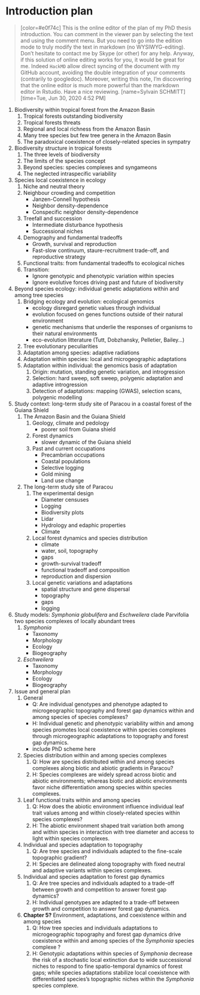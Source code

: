 # Introduction plan

> [color=#e0f74c]
> This is the online editor of the plan of my PhD thesis introduction.
> You can comment in the viewer pan by selecting the text and using the comment menu.
> But you need to go into the edition mode to truly modify the text in markdown (no WYSIWYG-editing).
> Don't hesitate to contact me by Skype (or other) for any help.
> Anyway, if this solution of online editing works for you, it would be great for me.
> Indeed `HackMD` allow direct syncing of the document with my GitHub account, avoiding the double integration of your comments (contrarily to googledoc). 
> Moreover, writing this note, I'm discovering that the online editor is much more powerful than the markdown editor in Rstudio.
> Have a nice reviewing.
> [name=Sylvain SCHMITT]
> [time=Tue, Jun 30, 2020 4:52 PM]

1. Biodiversity within tropical forest from the Amazon Basin
    1. Tropical forests outstanding biodiversity
    1. Tropical forests threats
    1. Regional and local richness from the Amazon Basin
    1. Many tree species but few tree genera in the Amazon Basin
    1. The paradoxical coexistence of closely-related species in sympatry
1. Biodiversity structure in tropical forests
    1. The three levels of biodiversity
    1. The limits of the species concept
    1. Beyond species: species complexes and syngameons
    1. The neglected intraspecific variability
1. Species local coexistence in ecology
    1. Niche and neutral theory
    1. Neighbour crowding and competition
        * Janzen-Connell hypothesis
        * Neighbor density-dependence
        * Conspecific neighbor density-dependence
    1. Treefall and succession
        * Intermediate disturbance hypothesis
        * Successional niches
    1. Demography and fundamental tradeoffs
        * Growth, survival and reproduction
        * Fast-slow continuum, staure-recruitment trade-off, and reproductive strategy
    1. Functional traits: from fundamental tradeoffs to ecological niches
    1. Transition: 
        * Ignore genotypic and phenotypic variation within species 
        * Ignore evolutive forces driving past and future of biodiversity
1. Beyond species ecology: individual genetic adaptations within and among tree species
    1. Bridging ecology and evolution: ecological genomics
        * ecology disregard genetic values through individual
        * evolution focused on genes functions outside of their natural environment
        * genetic mechanisms that underlie the responses of organisms to their natural environments
        * eco-evolution litterature (Tutt, Dobzhansky, Pelletier, Bailey...)
    1. Tree evolutionary peculiarities
    1. Adaptation among species: adaptive radiations 
    1. Adaptation within species: local and microgeographic adaptations 
    1. Adaptation within individual: the genomics basis of adaptation
        1. Origin: mutation, standing genetic variation, and introgression
        1. Selection: hard sweep, soft sweep, polygenic adaptation and adaptive introgression
        1. Detection of adaptations: mapping (GWAS), selection scans, polygenic modelling
1. Study context: long-term study site of Paracou in a coastal forest of the Guiana Shield
    1. The Amazon Basin and the Guiana Shield
        1. Geology, climate and pedology
            * poorer soil from Guiana shield
        1. Forest dynamics
            * slower dynamic of the Guiana shield
        1. Past and current occupations
            * Precambrian occupations
            * Coastal populations
            * Selective logging
            * Gold mining
            * Land use change
    1. The long-term study site of Paracou
        1. The experimental design
            * Diameter censuses
            * Logging
            * Biodiversity plots
            * Lidar
            * Hydrology and edaphic properties
            * Climate
        1. Local forest dynamics and species distribution
            * climate
            * water, soil, topography
            * gaps
            * growth-survival tradeoff
            * functional tradeoff and composition
            * reproduction and dispersion
        1. Local genetic variations and adaptations
            * spatial structure and gene dispersal
            * topography
            * gaps
            * logging
1. Study models: *Symphonia globulifera* and *Eschweilera* clade Parvifolia two species complexes of locally abundant trees
    1. *Symphonia*
        * Taxonomy
        * Morphology
        * Ecology
        * Biogeography
    1. *Eschweilera*
        * Taxonomy
        * Morphology
        * Ecology
        * Biogeography
1. Issue and general plan
    1. General
        * Q: Are individual genotypes and phenotype adapted to microgeographic 
            topography and forest gap dynamics within and among species of species complexes?
        * H: Individual genetic and phenotypic variability within and among species 
            promotes local coexistence within species complexes through microgeographic adaptations to topography and forest gap dynamics.
        * include PhD scheme here
    1. Species distribution within and among species complexes
        1. Q: How are species distributed within and among species complexes along biotic and abiotic gradients in Paracou?
        1. H: Species complexes are widely spread across biotic and abiotic environments; whereas biotic and abiotic environments favor 
            niche differentiation among species within species complexes.
    1. Leaf functional traits within and among species
        1. Q: How does the abiotic environment influence individual leaf trait values among and within 
            closely-related species within species complexes?
        1. H: The abiotic environment shaped trait variation both among and within species in interaction with 
            tree diameter and access to light within species complexes.
    1. Individual and species adaptation to topography
        1. Q: Are tree species and individuals adapted to the fine-scale topographic gradient?
        1. H: Species are delineated along topography with fixed neutral and adaptive variants within species complexes.
    1. Individual and species adaptation to forest gap dynamics
        1. Q: Are tree species and individuals adapted to a trade-off between growth and competition to answer forest gap dynamics?
        1. H: Individual genotypes are adapted to a trade-off between growth and competition to answer forest gap dynamics.
    1. **Chapter 5?** Environment, adaptations, and coexistence within and among species
        1.  Q: How tree species and individuals adaptations to microgeographic topography and forest gap 
            dynamics drive coexistence within and among species of the *Symphonia* species complexe ?
        1. H: Genotypic adaptations within species of *Symphonia* decrease the risk of a stochastic local extinction 
            due to wide successional niches to respond to fine spatio-temporal dynamics of forest gaps; 
            while species adaptations stabilize local coexistence with differentiated species’s 
            topographic niches within the *Symphonia* species complexe.
